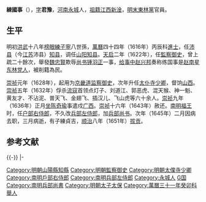 '''練國事'''（{{bd|？||1645年|catIdx=L練}}），[[表字|字]]'''君豫'''，[[河南|河南]][[永城|永城]]人，[[祖籍|祖籍]][[江西|江西]][[新淦|新淦]]，[[明末|明末]][[東林黨|東林黨]]官員。

== 生平 ==
明初[[洪武|洪武]]十八年[[榜眼|榜眼]][[練子寧|練子寧]]八世孫，[[萬曆|萬曆]]四十四年（1616年）丙辰科[[進士|進士]]，任[[沛县|沛县]]（今[[江苏|江苏]]沛县）[[知县|知县]]，调任[[山阳|山阳]][[知县|知县]]。[[天启_(明朝)|天启]]二年（1622年），任[[監察御史|監察御史]]，曾上疏二十餘次，舉發[[魏忠賢|魏忠賢]]欺辱[[尚书|尚书]][[锺羽正|锺羽正]]一事，[[给事中|给事中]][[赵兴邦|赵兴邦]]奏称练国事是[[赵南星|赵南星]][[东林党人|东林党人]]，被削籍為民。

[[崇祯|崇祯]]元年（1628年），起用为[[京畿道|京畿道]][[监察御史|监察御史]]，次年升任[[太仆寺|太仆寺]][[少卿|少卿]]，督饷[[山西|山西]]。[[崇祯|崇祯]]五年（1632年）俘杀[[流寇|流寇]]首领点灯子、刘道江、郭恶虎、混天猴、神一魁、黄友才、不沾泥、普天飞、金翅飞、插汉儿、飞山虎等六十余人。[[崇祯|崇祯]]九年（1636年）正月[[坐|坐]][[陈奇瑜|陈奇瑜]]事遣戍[[广西|广西]]。[[崇祯|崇祯]]十六年（1643年）赦还。[[南明|南明]][[福王|福王]]时，任[[户部右侍郎|户部右侍郎]]，不久改[[兵部左侍郎|兵部左侍郎]]，加[[兵部尚书|兵部尚书]]。次年（1645年）二月因病去职，三月病逝，有子練貞吉，[[顺治|顺治]]八年（1651年）[[拔贡|拔贡]]。

== 参考文献 ==
{{Reflist}}

{{-}}
{{start box}}
{{s-off}}
{{s-before|[[盧洪珪|盧洪珪]]}}
{{s-title|明朝山陽縣知縣|1616年－1622年}}
{{s-after|[[孫肇興|孫肇興]]}}
|-
{{s-before|[[馬士英|馬士英]]}}
{{s-title|[[南明|南明]]（[[南京六部|南京]]）[[兵部尚書|兵部尚書]]|1644年－1645年}}
{{s-after|[[阮大鋮|阮大鋮]]}}
{{end box}}
{{萬曆四十四年丙辰科殿試金榜}}
{{DEFAULTSORT:Lian練}}

[[Category:明朝山陽縣知縣|Category:明朝山陽縣知縣]]
[[Category:明朝監察御史|Category:明朝監察御史]]
[[Category:明朝太僕寺少卿|Category:明朝太僕寺少卿]]
[[Category:南明戶部右侍郎|Category:南明戶部右侍郎]]
[[Category:南明兵部左侍郎|Category:南明兵部左侍郎]]
[[Category:永城人|Category:永城人]]
[[Category:練姓|G国]]
[[Category:南明兵部尚書|Category:南明兵部尚書]]
[[Category:明朝太子太保|Category:明朝太子太保]]
[[Category:萬曆三十一年癸卯科舉人|Category:萬曆三十一年癸卯科舉人]]